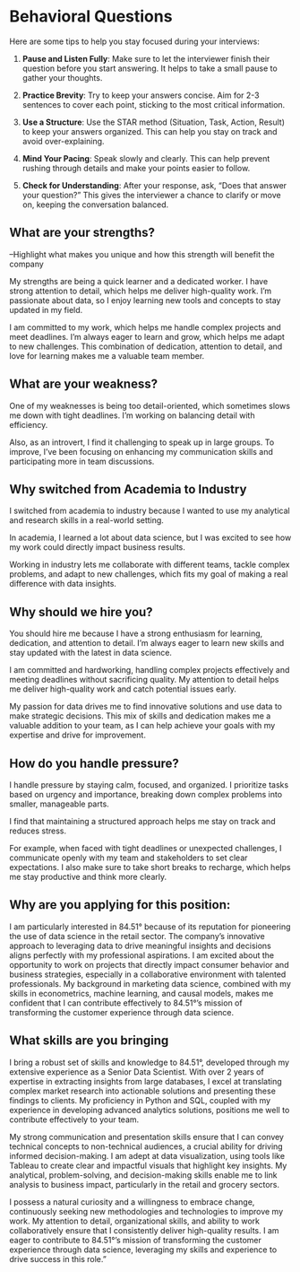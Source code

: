 # Behavioral Questions


Here are some tips to help you stay focused during your interviews:

1. **Pause and Listen Fully**: Make sure to let the interviewer finish their question before you start answering. It helps to take a small pause to gather your thoughts.

2. **Practice Brevity**: Try to keep your answers concise. Aim for 2-3 sentences to cover each point, sticking to the most critical information.

3. **Use a Structure**: Use the STAR method (Situation, Task, Action, Result) to keep your answers organized. This can help you stay on track and avoid over-explaining.

4. **Mind Your Pacing**: Speak slowly and clearly. This can help prevent rushing through details and make your points easier to follow.

5. **Check for Understanding**: After your response, ask, "Does that answer your question?" This gives the interviewer a chance to clarify or move on, keeping the conversation balanced.



## What are your strengths?

--Highlight what makes you unique and how this strength will benefit the company 


My strengths are being a quick learner and a dedicated worker. I have strong attention to detail, which helps me deliver high-quality work. I’m passionate about data, so I enjoy learning new tools and concepts to stay updated in my field.

I am committed to my work, which helps me handle complex projects and meet deadlines. I’m always eager to learn and grow, which helps me adapt to new challenges. This combination of dedication, attention to detail, and love for learning makes me a valuable team member.

## What are your weakness?

One of my weaknesses is being too detail-oriented, which sometimes slows me down with tight deadlines. I’m working on balancing detail with efficiency.

Also, as an introvert, I find it challenging to speak up in large groups. To improve, I’ve been focusing on enhancing my communication skills and participating more in team discussions.


## Why switched from Academia to Industry

I switched from academia to industry because I wanted to use my analytical and research skills in a real-world setting. 

In academia, I learned a lot about data science, but I was excited to see how my work could directly impact business results. 

Working in industry lets me collaborate with different teams, tackle complex problems, and adapt to new challenges, which fits my goal of making a real difference with data insights.


## Why should we hire you?

You should hire me because I have a strong enthusiasm for learning, dedication, and attention to detail. I’m always eager to learn new skills and stay updated with the latest in data science.

I am committed and hardworking, handling complex projects effectively and meeting deadlines without sacrificing quality. My attention to detail helps me deliver high-quality work and catch potential issues early.

My passion for data drives me to find innovative solutions and use data to make strategic decisions. This mix of skills and dedication makes me a valuable addition to your team, as I can help achieve your goals with my expertise and drive for improvement.


## How do you handle pressure?

I handle pressure by staying calm, focused, and organized. I prioritize tasks based on urgency and importance, breaking down complex problems into smaller, manageable parts. 

I find that maintaining a structured approach helps me stay on track and reduces stress.

For example, when faced with tight deadlines or unexpected challenges, I communicate openly with my team and stakeholders to set clear expectations. I also make sure to take short breaks to recharge, which helps me stay productive and think more clearly. 


## Why are you applying for this position:

I am particularly interested in 84.51° because of its reputation for pioneering the use of data science in the retail sector. The company’s innovative approach to leveraging data to drive meaningful insights and decisions aligns perfectly with my professional aspirations. I am excited about the opportunity to work on projects that directly impact consumer behavior and business strategies, especially in a collaborative environment with talented professionals. My background in marketing data science, combined with my skills in econometrics, machine learning, and causal models, makes me confident that I can contribute effectively to 84.51°'s mission of transforming the customer experience through data science.


## What skills are you bringing


I bring a robust set of skills and knowledge to 84.51°, developed through my extensive experience as a Senior Data Scientist. With over 2 years of expertise in extracting insights from large databases, I excel at translating complex market research into actionable solutions and presenting these findings to clients. My proficiency in Python and SQL, coupled with my experience in developing advanced analytics solutions, positions me well to contribute effectively to your team.

My strong communication and presentation skills ensure that I can convey technical concepts to non-technical audiences, a crucial ability for driving informed decision-making. I am adept at data visualization, using tools like Tableau to create clear and impactful visuals that highlight key insights. My analytical, problem-solving, and decision-making skills enable me to link analysis to business impact, particularly in the retail and grocery sectors.

I possess a natural curiosity and a willingness to embrace change, continuously seeking new methodologies and technologies to improve my work. My attention to detail, organizational skills, and ability to work collaboratively ensure that I consistently deliver high-quality results. I am eager to contribute to 84.51°'s mission of transforming the customer experience through data science, leveraging my skills and experience to drive success in this role."

